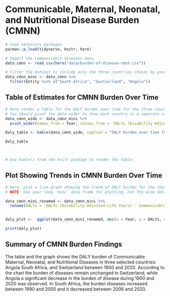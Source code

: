 # Communicable, Maternal, Neonatal, and Nutritional Disease Burden (CMNN)

```r
# Load necessary packages
pacman::p_load(tidyverse, knitr, here)

# Import the communicable diseases data
data_cmnn <- read_csv(here("data/burden-of-disease-cmnn.csv"))
```

```r
# Filter the dataset to include only the three countries chosen by your group.
data_cmnn_mini <- data_cmnn %>% 
  filter(Entity %in% c("South Africa", "Switzerland", "Angola"))
```

## Table of Estimates for CMNN Burden Over Time

```r
# Here render a table for the DALY burden over time for the three countries.
# You should pivot the data wider to show each country in a separate column.
data_cmnn_wide <- data_cmnn_mini %>% 
  pivot_wider(names_from = Year, values_from = `DALYs (Disability-Adjusted Life Years) - Communicable, maternal, neonatal, and nutritional diseases - Sex: Both - Age: Age-standardized (Rate)`)

Daly_table <- kable(data_cmnn_wide, caption = "DALY burden over time for South Africa, Switzerland and Angola")

Daly_table



# Use kable() from the knitr package to render the table.
```

## Plot Showing Trends in CMNN Burden Over Time

```r
# Here, plot a line graph showing the trend of DALY burden for the chosen countries over time. You can use ggplot2 to create this plot. Each country's line should be a different color.
# NOTE: Use your long 'mini' data frame for plotting, not the wide data used for the table. 

data_cmnn_mini_renamed <- data_cmnn_mini %>% 
  rename(DALYs = `DALYs (Disability-Adjusted Life Years) - Communicable, maternal, neonatal, and nutritional diseases - Sex: Both - Age: Age-standardized (Rate)`)


daly_plot <-  ggplot(data_cmnn_mini_renamed, aes(x = Year, y = DALYs, colour = Entity)) + geom_line() + labs(title = "DALYs over time for South Africa, Switzerland and Angola", x = "Year", y = "Disability Adjusted Life Years (DALYs)", col = "Country")

print(daly_plot)
```

## Summary of CMNN Burden Findings

The table and the graph shows the DALY burden of Communicable Maternal, Neonatal, and Nutritional Diseases in three selected countries: Angola South Africa, and Switzerland between 1900 and 2020. According to the chart the burden of diseases remain unchanged in Switzerland, while Angola a significant decrease in the burden of disease during 1900 and 2020 was observed. In South Africa, the burden diseases increased between 1990 and 2005 and it decreased between 2006 and 2020.
